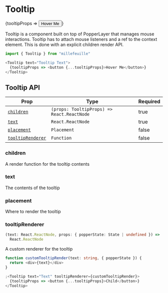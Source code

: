 
# Tooltip

<Tooltip text="Tooltip Text">
  {tooltipProps => <button {...tooltipProps}>Hover Me</button>}
</Tooltip>

Tooltip is a component built on top of PopperLayer that manages mouse interactions. Tooltip has to attach mouse listeners and a ref to the context element. This is done with an explicit children render API.

<!-- prettier-ignore -->
```js
import { Tooltip } from "millefeuille"

<Tooltip text="Tooltip Text">
  {tooltipProps => <button {...tooltipProps}>Hover Me</button>}
</Tooltip>
```

## Tooltip API

| Prop                                  | Type                                       | Required |
| ------------------------------------- | ------------------------------------------ | -------- |
| [`children`](#children)               | `(props: TooltipProps) => React.ReactNode` | true     |
| [`text`](#text)                       | `React.ReactNode`                          | true     |
| [`placement`](#placement)             | `Placement`                                | false    |
| [`tooltipRenderer`](#tooltiprenderer) | `Function`                                 | false    |

### children

A render function for the tooltip contents

### text

The contents of the tooltip

### placement

Where to render the tooltip

### tooltipRenderer

<!-- prettier-ignore -->
```typescript
(text: React.ReactNode, props: { popperState: State | undefined }) =>
  React.ReactNode
```

A custom renderer for the tooltip

```typescript
function customTooltipRender(text: string, { popperState }) {
  return <div>{text}</div>
}

;<Tooltip text="Text" tooltipRenderer={customTooltipRender}>
  {tooltipProps => <button {...tooltipProps}>Child</button>}
</Tooltip>
```
